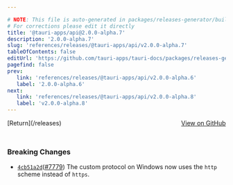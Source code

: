 ```yaml
---

# NOTE: This file is auto-generated in packages/releases-generator/build.ts
# For corrections please edit it directly
title: '@tauri-apps/api@2.0.0-alpha.7'
description: '2.0.0-alpha.7'
slug: 'references/releases/@tauri-apps/api/v2.0.0-alpha.7'
tableOfContents: false
editUrl: 'https://github.com/tauri-apps/tauri-docs/packages/releases-generator/build.ts'
pagefind: false
prev:
   link: 'references/releases/@tauri-apps/api/v2.0.0-alpha.6'
   label: '2.0.0-alpha.6'
next:
   link: 'references/releases/@tauri-apps/api/v2.0.0-alpha.8'
   label: 'v2.0.0-alpha.8'
---
```


			

<ReleaseSidebar slug="references/releases/@tauri-apps/api"  packageName="@tauri-apps/api" />

<div style="margin-bottom:3rem; display: flex; justify-content: space-between; align-items: center"><span>[Return](/releases)</span><span><a href="https://github.com/tauri-apps/tauri/releases/tag/@tauri-apps/api-v2.0.0-alpha.7">View on GitHub</a></span></div>

### Breaking Changes

- [`4cb51a2d`](https://www.github.com/tauri-apps/tauri/commit/4cb51a2d56cfcae0749062c79ede5236bd8c02c2)([#7779](https://www.github.com/tauri-apps/tauri/pull/7779)) The custom protocol on Windows now uses the `http` scheme instead of `https`.

